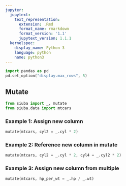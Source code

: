 ```yaml
---
jupyter:
  jupytext:
    text_representation:
      extension: .Rmd
      format_name: rmarkdown
      format_version: '1.1'
      jupytext_version: 1.1.1
  kernelspec:
    display_name: Python 3
    language: python
    name: python3
---
```


```python
import pandas as pd
pd.set_option("display.max_rows", 5)
```

## Mutate

```python
from siuba import _, mutate
from siuba.data import mtcars
```

### Example 1: Assign new column

```python
mutate(mtcars, cyl2 = _.cyl * 2)
```

### Example 2: Reference new column in mutate

```python
mutate(mtcars, cyl2 = _.cyl * 2, cyl4 = _.cyl2 * 2)
```

### Example 3: Assign new column from multiple

```python
mutate(mtcars, hp_per_wt = _.hp / _.wt)
```
